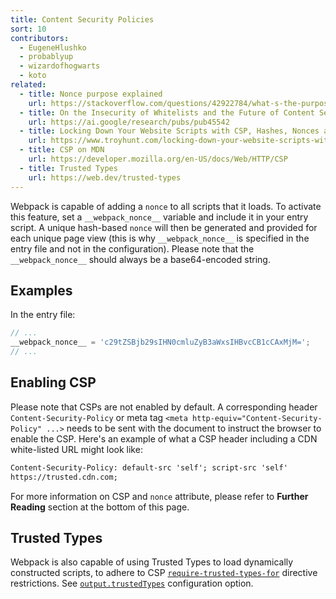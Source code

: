 ```yaml
---
title: Content Security Policies
sort: 10
contributors:
  - EugeneHlushko
  - probablyup
  - wizardofhogwarts
  - koto
related:
  - title: Nonce purpose explained
    url: https://stackoverflow.com/questions/42922784/what-s-the-purpose-of-the-html-nonce-attribute-for-script-and-style-elements
  - title: On the Insecurity of Whitelists and the Future of Content Security Policy
    url: https://ai.google/research/pubs/pub45542
  - title: Locking Down Your Website Scripts with CSP, Hashes, Nonces and Report URI
    url: https://www.troyhunt.com/locking-down-your-website-scripts-with-csp-hashes-nonces-and-report-uri/
  - title: CSP on MDN
    url: https://developer.mozilla.org/en-US/docs/Web/HTTP/CSP
  - title: Trusted Types
    url: https://web.dev/trusted-types
---
```


Webpack is capable of adding a `nonce` to all scripts that it loads. To activate this feature, set a `__webpack_nonce__` variable and include it in your entry script. A unique hash-based `nonce` will then be generated and provided for each unique page view (this is why `__webpack_nonce__` is specified in the entry file and not in the configuration). Please note that the `__webpack_nonce__` should always be a base64-encoded string.

## Examples

In the entry file:

```js
// ...
__webpack_nonce__ = 'c29tZSBjb29sIHN0cmluZyB3aWxsIHBvcCB1cCAxMjM=';
// ...
```

## Enabling CSP

Please note that CSPs are not enabled by default. A corresponding header `Content-Security-Policy` or meta tag `<meta http-equiv="Content-Security-Policy" ...>` needs to be sent with the document to instruct the browser to enable the CSP. Here's an example of what a CSP header including a CDN white-listed URL might look like:

```html
Content-Security-Policy: default-src 'self'; script-src 'self'
https://trusted.cdn.com;
```

For more information on CSP and `nonce` attribute, please refer to **Further Reading** section at the bottom of this page.

## Trusted Types

Webpack is also capable of using Trusted Types to load dynamically constructed scripts, to adhere to CSP [`require-trusted-types-for`](https://developer.mozilla.org/en-US/docs/Web/HTTP/Headers/Content-Security-Policy/require-trusted-types-for) directive restrictions. See [`output.trustedTypes`](/configuration/output/#outputtrustedtypes) configuration option.
